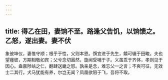 ```yaml
---
---
---
```

title: 得乙在田，妻饷不至。路逢父告饥，以饷馈之。乙怒，遂出妻。妻不伏
---



象彼坤仪，妻惟守顺；根乎于性，父则本恩。馔宜进于先生，饎可辍于田畯。夫也望癦彼，方期相敬如宾；父兮念切嚣然，旋闻受哺于子。义虽乖于齐体，孝则见于因心。盍嘉陟岵之仁，翻肆送畿之怒。孰亲是念，难忘父一之言；不爽可征，无效士二其行。犬马犹能有养，尔岂无闻？凤凰欲阻于飞，吾将不取。